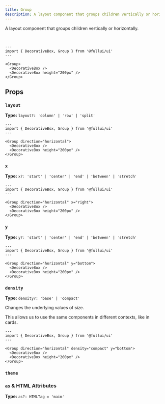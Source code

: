 ```yaml
---
title: Group
description: A layout component that groups children vertically or horizontally.
---
```



A layout component that groups children vertically or horizontally.

<br />

```astro live
---
import { DecorativeBox, Group } from '@fullui/ui'
---

<Group>
  <DecorativeBox />
  <DecorativeBox height="200px" />
</Group>
```

## Props

### `layout`

**Type:** `layout?: 'column' | 'row' | 'split'`

```astro live
---
import { DecorativeBox, Group } from '@fullui/ui'
---

<Group direction="horizontal">
  <DecorativeBox />
  <DecorativeBox height="200px" />
</Group>
```

### `x`

**Type:** `x?: 'start' | 'center' | 'end' | 'between' | 'stretch'`

```astro live
---
import { DecorativeBox, Group } from '@fullui/ui'
---

<Group direction="horizontal" x="right">
  <DecorativeBox />
  <DecorativeBox height="200px" />
</Group>
```

### `y`

**Type:** `y?: 'start' | 'center' | 'end' | 'between' | 'stretch'`

```astro live
---
import { DecorativeBox, Group } from '@fullui/ui'
---

<Group direction="horizontal" y="bottom">
  <DecorativeBox />
  <DecorativeBox height="200px" />
</Group>
```

### `density`

**Type:** `density?: 'base' | 'compact'`

Changes the underlying values of size.

This allows us to use the same components in different contexts, like in cards.

```astro live
---
import { DecorativeBox, Group } from '@fullui/ui'
---

<Group direction="horizontal" density="compact" y="bottom">
  <DecorativeBox />
  <DecorativeBox height="200px" />
</Group>
```

### `theme`

<ThemeProp />

### `as` & HTML Attributes

**Type:** `as?: HTMLTag = 'main'`

<AsProp />
